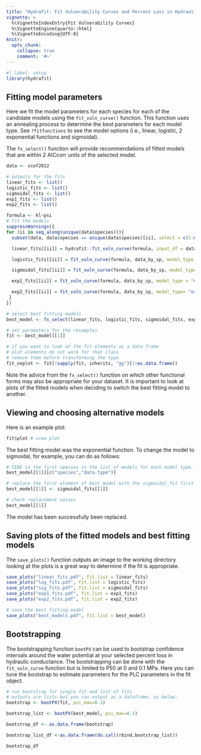 ```yaml
---
title: "Hydrafit: Fit Vulnerability Curves and Percent Loss in Hydraulic Conductance"
vignette: >
  %\VignetteIndexEntry{Fit Vulnerability Curves}
  %\VignetteEngine{quarto::html}
  %\VignetteEncoding{UTF-8}
knitr:
  opts_chunk:
    collapse: true
    comment: '#>'
---
```


```r
#| label: setup
library(hydrafit)
```

## Fitting model parameters 

Here we fit the model parameters for each species for each of the candidate models using the `fit_vuln_curve()` function. This function uses an annealing process to determine the best parameters for each model type. See `?fitfunctions` to see the model options (i.e., linear, logistic, 2 exponential functions and sigmoidal).

The `fx_select()` function will provide recommendations of fitted models that are within 2 AICcorr units of the selected model. 

```r
data <- scof2012

# outputs for the fits
linear_fits <- list()
logistic_fits <- list()
sigmoidal_fits <- list()
exp1_fits <- list()
exp2_fits <- list()

formula <- kl~psi
# fit the models
suppressWarnings({
for (ii in seq_along(unique(data$species))){
  subset(data, data$species == unique(data$species)[ii], select = c(1:ncol(data))) -> data_by_sp

  linear_fits[[ii]] = hydrafit::fit_vuln_curve(formula, input_df = data_by_sp, model_type = "Linear", plot = T)

  logistic_fits[[ii]] = fit_vuln_curve(formula, data_by_sp, model_type = "log", plot=T)

  sigmoidal_fits[[ii]] = fit_vuln_curve(formula, data_by_sp, model_type= "sig", plot=T)

  exp1_fits[[ii]] = fit_vuln_curve(formula, data_by_sp, model_type = "exp", plot=T)

  exp2_fits[[ii]] = fit_vuln_curve(formula, data_by_sp, model_type= "exp2", plot=T)
 }
})

# select best fitting models
best_model <- fx_select(linear_fits, logistic_fits, sigmoidal_fits, exp1_fits, exp2_fits)

# set parameters for the resamples
fit <- best_model[[1]]

# if you want to look at the fit elements as a data frame
# plot elements do not work for that class
# remove them before transforming the type
fit_noplot <- fit[!sapply(fit, inherits, "gg")]|>as.data.frame()

```

Note the advice from the `fx_select()` function on which other functional forms may also be appropriate for your dataset. It is important to look at plots of the fitted models when deciding to switch the best fitting model to another. 

## Viewing and choosing alternative models

Here is an example plot:
```r
fit$plot # view plot 
```

The best fitting model was the exponential function. To change the model to sigmoidal, for example, you can do as follows:
```r
# CEBE is the first species in the list of models for each model type.
best_model[[1]][c("species","data.type")]

# replace the first element of best_model with the sigmoidal_fit first element
best_model[[1]] <- sigmoidal_fits[[1]]

# check replacement values
best_model[[1]]
```
The model has been successfully been replaced. 

## Saving plots of the fitted models and best fitting models

The `save_plots()` function outputs an image to the working directory looking at the plots is a great way to determine if the fit is appropriate. 
```r

save_plots("linear_fits.pdf", fit.list = linear_fits)
save_plots("log_fits.pdf", fit.list = logistic_fits)
save_plots("sig_fits.pdf", fit.list = sigmoidal_fits)
save_plots("exp1_fits.pdf", fit.list = exp1_fits)
save_plots("exp2_fits.pdf", fit.list = exp2_fits)

# save the best fitting model
save_plots("best_models.pdf", fit.list = best_model)
```


## Bootstrapping

The bootstrapping function `bootPX` can be used to bootstrap confidence intervals around the water potential at your selected percent loss in hydraulic conductance. The bootstrapping can be done with the `fit_vuln_curve` function but is limited to P50 at 0 and 0.1 MPa. Here you can tune the bootstrap to estimate parameters for the PLC parameters in the fit object. 
```r
# run bootstrap for single fit and list of fits
# outputs are lists but you can output as a dataframe, as below:
bootstrap <- bootPX(fit, psi_max=0.1)

bootstrap_list <- bootPX(best_model, psi_max=0.1)

bootstrap_df <- as.data.frame(bootstrap)

bootstrap_list_df <-as.data.frame(do.call(rbind,bootstrap_list))

bootstrap_df
```
